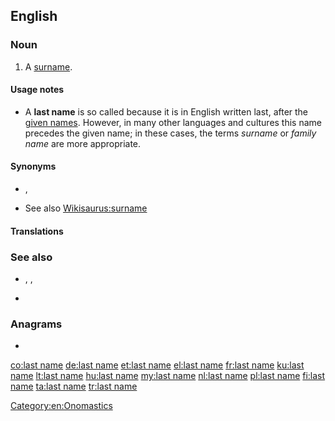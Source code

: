{{also|last-name}}
==English==

===Noun===
{{en-noun}}

# A [[surname]].

====Usage notes====
* A '''last name''' is so called because it is in English written last, after the [[given name]]s. However, in many other languages and cultures this name precedes the given name; in these cases, the terms ''surname'' or ''family name'' are more appropriate.

====Synonyms====
* {{l|en|family name}}, {{l|en|surname}}
* See also [[Wikisaurus:surname]]

====Translations====
{{trans-see|surname}}

===See also===
* {{l|en|first name}}, {{l|en|forename}}, {{l|en|given name}}
* {{l|en|personal name}}

===Anagrams===
* {{l|en|talesman}}

[[Category:en:Onomastics]]

[[co:last name]]
[[de:last name]]
[[et:last name]]
[[el:last name]]
[[fr:last name]]
[[ku:last name]]
[[lt:last name]]
[[hu:last name]]
[[my:last name]]
[[nl:last name]]
[[pl:last name]]
[[fi:last name]]
[[ta:last name]]
[[tr:last name]]